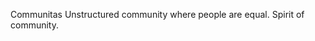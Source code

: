 {{move to wiktionary}}
Communitas
Unstructured community where people are equal.  Spirit of community.